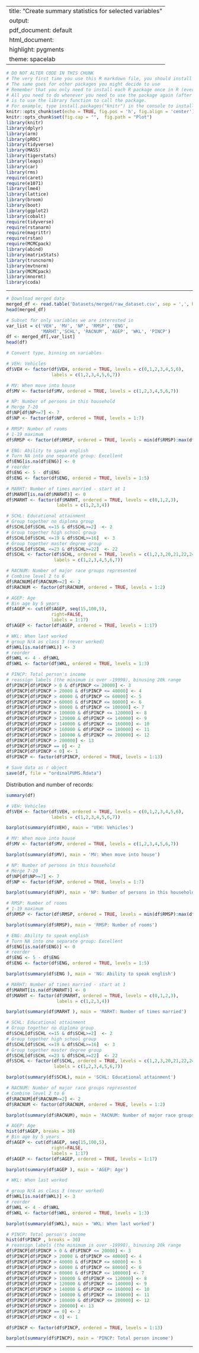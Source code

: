 
---
title: "Create summary statistics for selected variables"
output:
  pdf_document: default
  html_document:
    highlight: pygments
    theme: spacelab
---

```r
# DO NOT ALTER CODE IN THIS CHUNK
# The very first time you use this R markdown file, you should install each of the packages below.
# The same goes for other packages you might decide to use
# Remember that you only need to install each R package once in R (ever -- unless you change computers).
# All you need to do whenever you need to use the package again (after restarting the R session),
# is to use the library function to call the package.
# For example, type install.packages("knitr") in the console to install the knitr package. 
knitr::opts_chunk$set(echo = TRUE, fig.pos = 'h', fig.align = 'center')
knitr::opts_chunk$set(fig.cap = "",  fig.path = "Plot")
library(knitr)
library(dplyr)
library(arm)
library(pROC)
library(tidyverse)
library(MASS)
library(tigerstats)
library(leaps)
library(car)
library(rms)
require(caret)
require(e1071)
library(lme4) 
library(lattice)
library(broom)
library(boot)
library(ggplot2)
library(cobalt)
require(tidyverse)
require(rstanarm)
require(magrittr)
require(rstan)
require(MCMCpack)
library(abind)
library(matrixStats)
library(truncnorm)
library(mvtnorm)
library(MCMCpack)
library(mnormt)
library(coda)
```

* * *
```r
# Download merged data
merged_df <- read.table('Datasets/merged/raw_dataset.csv', sep = ',', header = TRUE)
head(merged_df)
```

```r
# Subset for only variables we are interested in
var_list = c('VEH', 'MV', 'NP', 'RMSP', 'ENG',
             'MARHT','SCHL', 'RACNUM', 'AGEP', 'WKL', 'PINCP')
df <- merged_df[,var_list]
head(df)
```

```r
# Convert type, binning on variables

# VEH: Vehicles
df$VEH <- factor(df$VEH, ordered = TRUE, levels = c(0,1,2,3,4,5,6), 
                 labels = c(1,2,3,4,5,6,7))

# MV: When move into house
df$MV <- factor(df$MV, ordered = TRUE, levels = c(1,2,3,4,5,6,7))

# NP: Number of persons in this household
# Merge 7-20
df$NP[df$NP>=7] <- 7
df$NP <- factor(df$NP, ordered = TRUE, levels = 1:7)

# RMSP: Number of rooms
# 1-19 maximum
df$RMSP <- factor(df$RMSP, ordered = TRUE, levels = min(df$RMSP):max(df$RMSP))

# ENG: Ability to speak english 
# Turn NA into one separate group: Excellent
df$ENG[is.na(df$ENG)] <- 0
# reorder
df$ENG <- 5 - df$ENG
df$ENG <- factor(df$ENG, ordered = TRUE, levels = 1:5)

# MARHT: Number of times married - start at 1
df$MARHT[is.na(df$MARHT)] <- 0
df$MARHT <- factor(df$MARHT, ordered = TRUE, levels = c(0,1,2,3),
                   labels = c(1,2,3,4))

# SCHL: Educational attainment
# Group together no diploma group
df$SCHL[df$SCHL <=15 & df$SCHL>=2]  <- 2
# Group together high school group
df$SCHL[df$SCHL <=19 & df$SCHL>=16]  <- 3
# Group together master degree group
df$SCHL[df$SCHL <=23 & df$SCHL>=22]  <- 22
df$SCHL <- factor(df$SCHL, ordered = TRUE, levels = c(1,2,3,20,21,22,24),
                  labels = c(1,2,3,4,5,6,7))

# RACNUM: Number of major race groups represented
# Combine level 2 to 6
df$RACNUM[df$RACNUM>=2] <- 2
df$RACNUM <- factor(df$RACNUM, ordered = TRUE, levels = 1:2)

# AGEP: Age
# Bin age by 5 years
df$AGEP <- cut(df$AGEP, seq(15,100,5), 
                 right=FALSE,
                 labels = 1:17)
df$AGEP <- factor(df$AGEP, ordered = TRUE, levels = 1:17)

# WKL: When last worked
# group N/A as class 3 (never worked)
df$WKL[is.na(df$WKL)] <- 3
# reorder
df$WKL <- 4 - df$WKL
df$WKL <- factor(df$WKL, ordered = TRUE, levels = 1:3)

# PINCP: Total person's income
# reassign labels (the minimum is over -19998), binusing 20k range
df$PINCP[df$PINCP > 0 & df$PINCP <= 20000] <- 3
df$PINCP[df$PINCP > 20000 & df$PINCP <= 40000] <- 4
df$PINCP[df$PINCP > 40000 & df$PINCP <= 60000] <- 5
df$PINCP[df$PINCP > 60000 & df$PINCP <= 80000] <- 6
df$PINCP[df$PINCP > 80000 & df$PINCP <= 100000] <- 7
df$PINCP[df$PINCP > 100000 & df$PINCP <= 120000] <- 8
df$PINCP[df$PINCP > 120000 & df$PINCP <= 140000] <- 9
df$PINCP[df$PINCP > 140000 & df$PINCP <= 160000] <- 10
df$PINCP[df$PINCP > 160000 & df$PINCP <= 180000] <- 11
df$PINCP[df$PINCP > 180000 & df$PINCP <= 200000] <- 12
df$PINCP[df$PINCP > 200000] <- 13
df$PINCP[df$PINCP == 0] <- 2
df$PINCP[df$PINCP < 0] <- 1
df$PINCP <- factor(df$PINCP, ordered = TRUE, levels = 1:13)
```

```r
# Save data as r object
save(df, file = "ordinalPUMS.Rdata")
```

Distribution and number of records:

```r
summary(df)
```


```r
# VEH: Vehicles
df$VEH <- factor(df$VEH, ordered = TRUE, levels = c(0,1,2,3,4,5,6), 
                 labels = c(1,2,3,4,5,6,7))

barplot(summary(df$VEH), main = 'VEH: Vehicles')
```

```r
# MV: When move into house
df$MV <- factor(df$MV, ordered = TRUE, levels = c(1,2,3,4,5,6,7))

barplot(summary(df$MV), main = 'MV: When move into house')
```


```r
# NP: Number of persons in this household
# Merge 7-20
df$NP[df$NP>=7] <- 7
df$NP <- factor(df$NP, ordered = TRUE, levels = 1:7)

barplot(summary(df$NP), main = 'NP: Number of persons in this household')

```


```r
# RMSP: Number of rooms
# 1-19 maximum
df$RMSP <- factor(df$RMSP, ordered = TRUE, levels = min(df$RMSP):max(df$RMSP))

barplot(summary(df$RMSP), main = 'RMSP: Number of rooms')
```


```r
# ENG: Ability to speak english 
# Turn NA into one separate group: Excellent
df$ENG[is.na(df$ENG)] <- 0
# reorder
df$ENG <- 5 - df$ENG
df$ENG <- factor(df$ENG, ordered = TRUE, levels = 1:5)

barplot(summary(df$ENG ), main = 'NG: Ability to speak english')
```

```r
# MARHT: Number of times married - start at 1
df$MARHT[is.na(df$MARHT)] <- 0
df$MARHT <- factor(df$MARHT, ordered = TRUE, levels = c(0,1,2,3),
                   labels = c(1,2,3,4))

barplot(summary(df$MARHT ), main = 'MARHT: Number of times married')
```

```r
# SCHL: Educational attainment
# Group together no diploma group
df$SCHL[df$SCHL <=15 & df$SCHL>=2]  <- 2
# Group together high school group
df$SCHL[df$SCHL <=19 & df$SCHL>=16]  <- 3
# Group together master degree group
df$SCHL[df$SCHL <=23 & df$SCHL>=22]  <- 22
df$SCHL <- factor(df$SCHL, ordered = TRUE, levels = c(1,2,3,20,21,22,24),
                  labels = c(1,2,3,4,5,6,7))

barplot(summary(df$SCHL), main = 'SCHL: Educational attainment')
```


```r
# RACNUM: Number of major race groups represented
# Combine level 2 to 6
df$RACNUM[df$RACNUM>=2] <- 2
df$RACNUM <- factor(df$RACNUM, ordered = TRUE, levels = 1:2)

barplot(summary(df$RACNUM), main = 'RACNUM: Number of major race groups represented')
```

```r
# AGEP: Age
hist(df$AGEP, breaks = 30)
# Bin age by 5 years
df$AGEP <- cut(df$AGEP, seq(15,100,5), 
                 right=FALSE,
                 labels = 1:17)
df$AGEP <- factor(df$AGEP, ordered = TRUE, levels = 1:17)

barplot(summary(df$AGEP ), main = 'AGEP: Age')
```

```r
# WKL: When last worked

# group N/A as class 3 (never worked)
df$WKL[is.na(df$WKL)] <- 3
# reorder
df$WKL <- 4 - df$WKL
df$WKL <- factor(df$WKL, ordered = TRUE, levels = 1:3)

barplot(summary(df$WKL), main = 'WKL: When last worked')
```

```r
# PINCP: Total person's income
hist(df$PINCP , breaks = 30)
# reassign labels (the minimum is over -19998), binusing 20k range
df$PINCP[df$PINCP > 0 & df$PINCP <= 20000] <- 3
df$PINCP[df$PINCP > 20000 & df$PINCP <= 40000] <- 4
df$PINCP[df$PINCP > 40000 & df$PINCP <= 60000] <- 5
df$PINCP[df$PINCP > 60000 & df$PINCP <= 80000] <- 6
df$PINCP[df$PINCP > 80000 & df$PINCP <= 100000] <- 7
df$PINCP[df$PINCP > 100000 & df$PINCP <= 120000] <- 8
df$PINCP[df$PINCP > 120000 & df$PINCP <= 140000] <- 9
df$PINCP[df$PINCP > 140000 & df$PINCP <= 160000] <- 10
df$PINCP[df$PINCP > 160000 & df$PINCP <= 180000] <- 11
df$PINCP[df$PINCP > 180000 & df$PINCP <= 200000] <- 12
df$PINCP[df$PINCP > 200000] <- 13
df$PINCP[df$PINCP == 0] <- 2
df$PINCP[df$PINCP < 0] <- 1

df$PINCP <- factor(df$PINCP, ordered = TRUE, levels = 1:13)

barplot(summary(df$PINCP), main = 'PINCP: Total person income')

```

* * *



